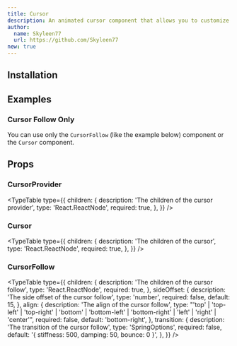 ```yaml
---
title: Cursor
description: An animated cursor component that allows you to customize both the cursor and cursor follow elements with smooth animations.
author:
  name: Skyleen77
  url: https://github.com/Skyleen77
new: true
---
```


<ComponentPreview name="cursor-demo" />

## Installation

<ComponentInstallation name="cursor" />

## Examples

### Cursor Follow Only

You can use only the `CursorFollow` (like the example below) component or the `Cursor` component.

<ComponentPreview name="cursor-follow-only-demo" />

## Props

### CursorProvider

<TypeTable
  type={{
    children: {
      description: 'The children of the cursor provider',
      type: 'React.ReactNode',
      required: true,
    },
  }}
/>

### Cursor

<TypeTable
  type={{
    children: {
      description: 'The children of the cursor',
      type: 'React.ReactNode',
      required: true,
    },
  }}
/>

### CursorFollow

<TypeTable
  type={{
    children: {
      description: 'The children of the cursor follow',
      type: 'React.ReactNode',
      required: true,
    },
    sideOffset: {
      description: 'The side offset of the cursor follow',
      type: 'number',
      required: false,
      default: 15,
    },
    align: {
      description: 'The align of the cursor follow',
      type: "'top' | 'top-left' | 'top-right' | 'bottom' | 'bottom-left' | 'bottom-right' | 'left' | 'right' | 'center'",
      required: false,
      default: 'bottom-right',
    },
    transition: {
      description: 'The transition of the cursor follow',
      type: 'SpringOptions',
      required: false,
      default: '{ stiffness: 500, damping: 50, bounce: 0 }',
    },
  }}
/>
